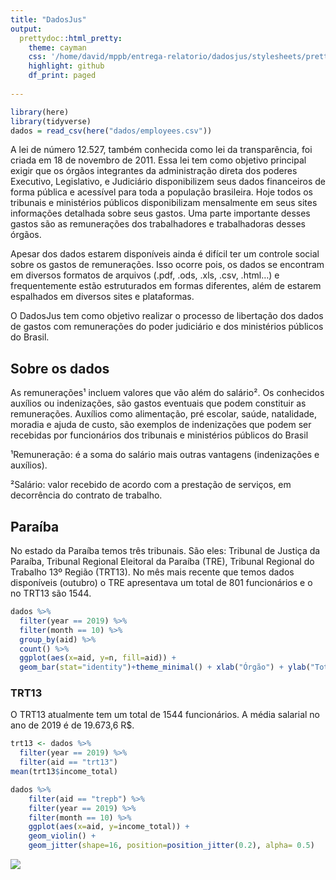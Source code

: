 ```yaml
---
title: "DadosJus"
output:
  prettydoc::html_pretty:
    theme: cayman
    css: '/home/david/mppb/entrega-relatorio/dadosjus/stylesheets/prettydoc-cayman.css'
    highlight: github
    df_print: paged
    
---
```


```r
library(here)
library(tidyverse)
dados = read_csv(here("dados/employees.csv"))
```

A lei de número 12.527, também conhecida como lei da transparência, foi criada em 18 de novembro de 2011. Essa lei tem como objetivo principal exigir que os órgãos integrantes da administração direta dos poderes Executivo, Legislativo, e Judiciário disponibilizem seus dados financeiros de forma pública e acessível para toda a população brasileira.
Hoje todos os tribunais e ministérios públicos disponibilizam mensalmente em seus sites informações detalhada sobre seus gastos. Uma parte importante desses gastos são as remunerações dos trabalhadores e trabalhadoras desses órgãos.

Apesar dos dados estarem disponíveis ainda é difícil ter um controle social sobre os gastos de remunerações. Isso ocorre pois, os dados se encontram em diversos formatos de arquivos (.pdf, .ods, .xls, .csv, .html…) e frequentemente estão estruturados em formas diferentes, além de estarem espalhados em diversos sites e plataformas.

O DadosJus tem como objetivo realizar o processo de libertação dos dados de gastos com remunerações do poder judiciário e dos ministérios públicos do Brasil. 

## Sobre os dados
As remunerações¹ incluem valores que vão além do salário². Os conhecidos auxílios ou indenizações, são gastos eventuais que podem constituir as remunerações. Auxílios como alimentação, pré escolar, saúde, natalidade, moradia e ajuda de custo, são exemplos de indenizações que podem ser recebidas por funcionários dos tribunais e ministérios públicos do Brasil

¹Remuneração: é a soma do salário mais outras vantagens (indenizações e auxílios). 

²Salário: valor recebido de acordo com a prestação de serviços, em decorrência do contrato de trabalho.

## Paraíba

No estado da Paraíba temos três tribunais. São eles: Tribunal de Justiça da Paraíba, Tribunal Regional Eleitoral da Paraíba (TRE), Tribunal Regional do Trabalho 13º Região (TRT13).
No mês mais recente que temos dados disponíveis (outubro) o TRE apresentava um total de 801 funcionários e o no TRT13 são 1544.

```r
dados %>% 
  filter(year == 2019) %>% 
  filter(month == 10) %>% 
  group_by(aid) %>% 
  count() %>% 
  ggplot(aes(x=aid, y=n, fill=aid)) +
  geom_bar(stat="identity")+theme_minimal() + xlab("Órgão") + ylab("Total de funcionários") + labs(fill = "Tribunal") 
```



### TRT13
O TRT13 atualmente tem um total de 1544 funcionários. A média salarial no ano de 2019 é de 19.673,6 R$. 

```r
trt13 <- dados %>% 
  filter(year == 2019) %>% 
  filter(aid == "trt13")
mean(trt13$income_total)
```

```r
dados %>%
    filter(aid == "trepb") %>%
    filter(year == 2019) %>% 
    filter(month == 10) %>% 
    ggplot(aes(x=aid, y=income_total)) + 
    geom_violin() +
    geom_jitter(shape=16, position=position_jitter(0.2), alpha= 0.5)
```




![](https://avatars2.githubusercontent.com/u/17051677?s=200&v=4)
